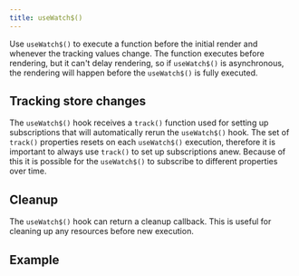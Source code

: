 ```yaml
---
title: useWatch$()
---
```


Use `useWatch$()` to execute a function before the initial render and whenever the tracking values change. The function executes before rendering, but it can't delay rendering, so if `useWatch$()` is asynchronous, the rendering will happen before the `useWatch$()` is fully executed.

## Tracking store changes

The `useWatch$()` hook receives a `track()` function used for setting up subscriptions that will automatically rerun the `useWatch$()` hook. The set of `track()` properties resets on each `useWatch$()` execution, therefore it is important to always use `track()` to set up subscriptions anew. Because of this it is possible for the `useWatch$()` to subscribe to different properties over time.

## Cleanup

The `useWatch$()` hook can return a cleanup callback. This is useful for cleaning up any resources before new execution.

## Example
